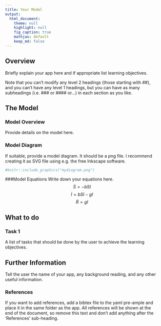 ---
title: Your Model
output:
  html_document:
    theme: null
    highlight: null
    fig_caption: true
    mathjax: default 
    keep_md: false
---

## Overview {#shinytab1}
Briefly explain your app here and if appropriate list learning objectives.

Note that you can't modify any level 2 headings (those starting with ##), and you can't have any level 1 headings, but you can have as many subheadings (i.e. ### or #### or...) in each section as you like.

## The Model {#shinytab2}

### Model Overview
Provide details on the model here.


### Model Diagram
If suitable, provide a model diagram. It should be a png file. I recommend creating it as SVG file using e.g. the free Inkscape software.


```{r modeldiagram,  fig.cap='My diagram.',  echo=FALSE}
#knitr::include_graphics("mydiagram.png")
```


###Model Equations
Write down your equations here.
$$\dot S = -bSI$$ 
$$\dot I = bSI - g I$$
$$\dot R = gI$$




## What to do {#shinytab3}


### Task 1

A list of tasks that should be done by the user to achieve the learning objectives.


## Further Information {#shinytab4}

Tell the user the name of your app, any background reading, and any other useful information.


### References

If you want to add references, add a bibtex file to the yaml pre-ample and place it in the same folder as the app. All references will be shown at the end of the document, so remove this text and don't add anything after the 'References' sub-heading.
